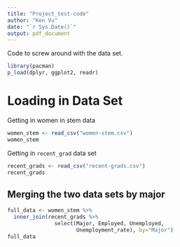 ```yaml
---
title: "Project_test-code"
author: "Ken Vu"
date: "`r Sys.Date()`"
output: pdf_document
---
```


Code to screw around with the data set.
```r
library(pacman)
p_load(dplyr, ggplot2, readr)
```

# Loading in Data Set
Getting in women in stem data
```r
women_stem <- read_csv("women-stem.csv")
women_stem
```

Getting in `recent_grad` data set
```r
recent_grads <- read_csv("recent-grads.csv")
recent_grads
```


## Merging the two data sets by major
```r
full_data <- women_stem %>%
  inner_join(recent_grads %>% 
               select(Major, Employed, Unemployed, 
                      Unemployment_rate), by="Major")
full_data
```


